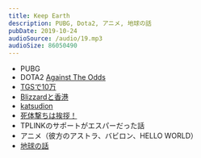 ```yaml
---
title: Keep Earth
description: PUBG, Dota2, アニメ, 地球の話
pubDate: 2019-10-24
audioSource: /audio/19.mp3
audioSize: 86050490
---
```


- PUBG
- DOTA2 [Against The Odds](https://youtu.be/bdgTa9ni4S8)
- [TGSで10万](https://news.yahoo.co.jp/byline/takashikiso/20190917-00142987/)
- [Blizzardと香港](https://beerbrick.com/2019/10/10/news-2019101001/)
- [katsudion](https://game.watch.impress.co.jp/docs/news/1213332.html)
- [死体撃ちは挨拶！](http://blog.esuteru.com/archives/9386263.html)
- TPLINKのサポートがエスパーだった話
- アニメ（彼方のアストラ、バビロン、HELLO WORLD）
- [地球の話](https://www.afpbb.com/articles/-/3248874)